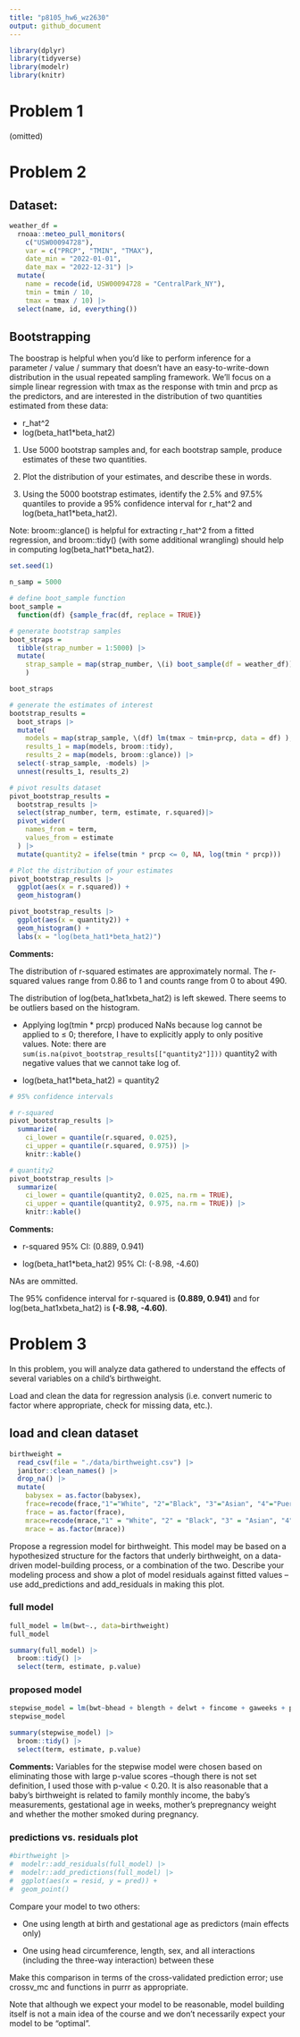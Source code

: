 ```yaml
---
title: "p8105_hw6_wz2630"
output: github_document
---
```

```r
library(dplyr)
library(tidyverse)
library(modelr)
library(knitr)
```


# Problem 1
(omitted)


# Problem 2

## Dataset:
```r
weather_df = 
  rnoaa::meteo_pull_monitors(
    c("USW00094728"),
    var = c("PRCP", "TMIN", "TMAX"), 
    date_min = "2022-01-01",
    date_max = "2022-12-31") |>
  mutate(
    name = recode(id, USW00094728 = "CentralPark_NY"),
    tmin = tmin / 10,
    tmax = tmax / 10) |>
  select(name, id, everything())
```

## Bootstrapping
The boostrap is helpful when you’d like to perform inference for a parameter / value / summary that doesn’t have an easy-to-write-down distribution in the usual repeated sampling framework. We’ll focus on a simple linear regression with tmax as the response with tmin and prcp as the predictors, and are interested in the distribution of two quantities estimated from these data:

* r_hat^2
* log(beta_hat1*beta_hat2)

1. Use 5000 bootstrap samples and, for each bootstrap sample, produce estimates of these two quantities. 

2. Plot the distribution of your estimates, and describe these in words. 

3. Using the 5000 bootstrap estimates, identify the 2.5% and 97.5% quantiles to provide a 95% confidence interval for r_hat^2 and log(beta_hat1*beta_hat2).
 
Note: broom::glance() is helpful for extracting r_hat^2 from a fitted regression, and broom::tidy() (with some additional wrangling) should help in computing log(beta_hat1*beta_hat2).
```r
set.seed(1)

n_samp = 5000

# define boot_sample function
boot_sample = 
  function(df) {sample_frac(df, replace = TRUE)}

# generate bootstrap samples
boot_straps = 
  tibble(strap_number = 1:5000) |> 
  mutate(
    strap_sample = map(strap_number, \(i) boot_sample(df = weather_df))
    )

boot_straps

# generate the estimates of interest
bootstrap_results = 
  boot_straps |> 
  mutate(
    models = map(strap_sample, \(df) lm(tmax ~ tmin+prcp, data = df) ),
    results_1 = map(models, broom::tidy),
    results_2 = map(models, broom::glance)) |> 
  select(-strap_sample, -models) |> 
  unnest(results_1, results_2) 

```


```r
# pivot results dataset
pivot_bootstrap_results = 
  bootstrap_results |> 
  select(strap_number, term, estimate, r.squared)|>
  pivot_wider(
    names_from = term,
    values_from = estimate
  ) |> 
  mutate(quantity2 = ifelse(tmin * prcp <= 0, NA, log(tmin * prcp)))

# Plot the distribution of your estimates
pivot_bootstrap_results |> 
  ggplot(aes(x = r.squared)) + 
  geom_histogram()

pivot_bootstrap_results |> 
  ggplot(aes(x = quantity2)) + 
  geom_histogram() + 
  labs(x = "log(beta_hat1*beta_hat2)")
```

**Comments:**

The distribution of r-squared estimates are approximately normal. The r-squared values range from 0.86 to 1 and counts range from 0 to about 490.

The distribution of log(beta_hat1xbeta_hat2) is left skewed. There seems to be outliers based on the histogram.

* Applying log(tmin * prcp) produced NaNs because log cannot be applied to ≤ 0; therefore, I have to explicitly apply to only positive values. Note: there are `sum(is.na(pivot_bootstrap_results[["quantity2"]]))` quantity2 with negative values that we cannot take log of.

* log(beta_hat1*beta_hat2) = quantity2


```r
# 95% confidence intervals

# r-squared
pivot_bootstrap_results |> 
  summarize(
    ci_lower = quantile(r.squared, 0.025), 
    ci_upper = quantile(r.squared, 0.975)) |>   
    knitr::kable()

# quantity2
pivot_bootstrap_results |> 
  summarize(
    ci_lower = quantile(quantity2, 0.025, na.rm = TRUE), 
    ci_upper = quantile(quantity2, 0.975, na.rm = TRUE)) |> 
    knitr::kable()
```
**Comments:**

* r-squared 95% CI: (0.889, 0.941)

* log(beta_hat1*beta_hat2) 95% CI: (-8.98, -4.60)

NAs are ommitted.

The 95% confidence interval for r-squared is **(0.889, 0.941)** and for log(beta_hat1xbeta_hat2) is **(-8.98, -4.60)**.



# Problem 3

In this problem, you will analyze data gathered to understand the effects of several variables on a child’s birthweight. 

Load and clean the data for regression analysis (i.e. convert numeric to factor where appropriate, check for missing data, etc.).

## load and clean dataset
```r
birthweight = 
  read_csv(file = "./data/birthweight.csv") |> 
  janitor::clean_names() |> 
  drop_na() |> 
  mutate(
    babysex = as.factor(babysex),
    frace=recode(frace,"1"="White", "2"="Black", "3"="Asian", "4"="Puerto Rican", '8'="Other", "9"="Unknown"),
    frace = as.factor(frace),
    mrace=recode(mrace,"1" = "White", "2" = "Black", "3" = "Asian", "4"="Puerto Rican", "8"="Other"),
    mrace = as.factor(mrace))
```

Propose a regression model for birthweight. This model may be based on a hypothesized structure for the factors that underly birthweight, on a data-driven model-building process, or a combination of the two. Describe your modeling process and show a plot of model residuals against fitted values – use add_predictions and add_residuals in making this plot.

### full model
```r
full_model = lm(bwt~., data=birthweight)
full_model

summary(full_model) |> 
  broom::tidy() |> 
  select(term, estimate, p.value)
```

### proposed model
```r
stepwise_model = lm(bwt~bhead + blength + delwt + fincome + gaweeks + ppwt + smoken, data = birthweight)
stepwise_model

summary(stepwise_model) |> 
  broom::tidy() |> 
  select(term, estimate, p.value)
```
**Comments:**
Variables for the stepwise model were chosen based on eliminating those with large p-value scores --though there is not set definition, I used those with p-value < 0.20. It is also reasonable that a baby's birthweight is related to family monthly income, the baby's measurements, gestational age in weeks, mother's prepregnancy weight and whether the mother smoked during pregnancy.

### predictions vs. residuals plot
```r
#birthweight |>
#  modelr::add_residuals(full_model) |>
#  modelr::add_predictions(full_model) |> 
#  ggplot(aes(x = resid, y = pred)) + 
#  geom_point()
```


Compare your model to two others:

* One using length at birth and gestational age as predictors (main effects only)

* One using head circumference, length, sex, and all interactions (including the three-way interaction) between these

Make this comparison in terms of the cross-validated prediction error; use crossv_mc and functions in purrr as appropriate.

Note that although we expect your model to be reasonable, model building itself is not a main idea of the course and we don’t necessarily expect your model to be “optimal”.



















